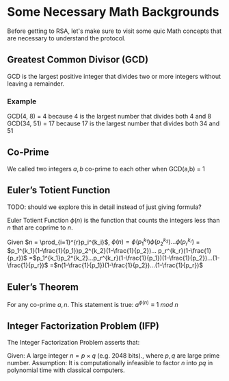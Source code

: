# Some Necessary Math Backgrounds
Before getting to RSA, let's make sure to visit some quic Math concepts that are necessary to understand the protocol.

## Greatest Common Divisor (GCD)
GCD is the largest positive integer that divides two or more integers without leaving a remainder.
### Example
GCD(4, 8) = 4 because 4 is the largest number that divides both 4 and 8
GCD(34, 51) = 17 because 17 is the largest number that divides both 34 and 51

<Quiz id="1" />

## Co-Prime
We called two integers $a, b$ co-prime to each other when GCD(a,b) = 1

## Euler’s Totient Function
TODO: should we explore this in detail instead of just giving formula?

Euler Totient Function $\phi(n)$ is the function that counts the integers less than $n$ that are coprime to $n$. 

Given $n = \prod_{i=1}^{r}p_i^{k_i}$, 
$\phi(n) =\phi(p_1^{k_1}) \phi(p_2^{k_2})... \phi(p_r^{k_r})$
= $p_1^{k_1}(1-\frac{1}{p_1})p_2^{k_2}(1-\frac{1}{p_2})... p_r^{k_r}(1-\frac{1}{p_r})$
=$p_1^{k_1}p_2^{k_2}...p_r^{k_r}(1-\frac{1}{p_1})(1-\frac{1}{p_2})...(1-\frac{1}{p_r})$
=$n(1-\frac{1}{p_1})(1-\frac{1}{p_2})...(1-\frac{1}{p_r})$

## Euler’s Theorem
For any co-prime $a,n$. This statement is true: $a^{\phi(n)} \equiv 1\ mod\ n$

## Integer Factorization Problem (IFP)
The Integer Factorization Problem asserts that:

Given: A large integer $n=p×q$ (e.g. 2048 bits)., where $p,q$ are large prime number.
Assumption: It is computationally infeasible to factor 
$n$ into $pq$ in polynomial time with classical computers.

